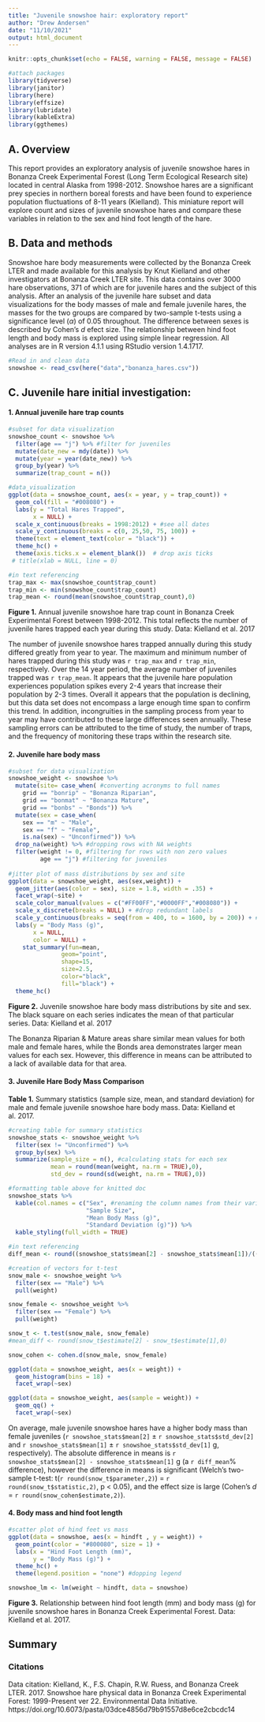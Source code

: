 ```yaml
---
title: "Juvenile snowshoe hair: exploratory report"
author: "Drew Andersen"
date: "11/10/2021"
output: html_document
---
```


```r
knitr::opts_chunk$set(echo = FALSE, warning = FALSE, message = FALSE)

#attach packages
library(tidyverse)
library(janitor)
library(here)
library(effsize)
library(lubridate)
library(kableExtra)
library(ggthemes)
```
## A. Overview

This report provides an exploratory analysis of juvenile snowshoe hares in Bonanza Creek Experimental Forest (Long Term Ecological Research site) located in central Alaska from 1998-2012. Snowshoe hares are a significant prey species in northern boreal forests and have been found to experience population fluctuations of 8-11 years (Kielland). This miniature report will explore count and sizes of juvenile snowshoe hares and compare these variables in relation to the sex and hind foot length of the hare. 

## B. Data and methods

Snowshoe hare body measurements were collected by the Bonanza Creek LTER and made available for this analysis by Knut Kielland and other investigators at Bonanza Creek LTER site. This data contains over 3000 hare observations, 371 of which are for juvenile hares and the subject of this analysis. After an analysis of the juvenile hare subset and data visualizations for the body masses of male and female juvenile hares, the masses for the two groups are compared by two-sample t-tests using a significance level ($\alpha$) of 0.05 throughout. The difference between sexes is described by Cohen's *d* efect size. The relationship between hind foot length and body mass is explored using simple linear regression. All analyses are in R version 4.1.1 using RStudio version 1.4.1717. 

```r
#Read in and clean data
snowshoe <- read_csv(here("data","bonanza_hares.csv"))
```
## C. Juvenile hare initial investigation:
#### 1. Annual juvenile hare trap counts
```r
#subset for data visualization 
snowshoe_count <- snowshoe %>% 
  filter(age == "j") %>% #filter for juveniles
  mutate(date_new = mdy(date)) %>% 
  mutate(year = year(date_new)) %>% 
  group_by(year) %>% 
  summarize(trap_count = n()) 

#data_visualization
ggplot(data = snowshoe_count, aes(x = year, y = trap_count)) +
  geom_col(fill = "#008080") +
  labs(y = "Total Hares Trapped",
       x = NULL) +
  scale_x_continuous(breaks = 1998:2012) + #see all dates
  scale_y_continuous(breaks = c(0, 25,50, 75, 100)) +
  theme(text = element_text(color = "black")) +
  theme_hc() +
  theme(axis.ticks.x = element_blank())  # drop axis ticks
 # title(xlab = NULL, line = 0)

#in text referencing
trap_max <- max(snowshoe_count$trap_count)
trap_min <- min(snowshoe_count$trap_count)
trap_mean <- round(mean(snowshoe_count$trap_count),0)
```
**Figure 1.** Annual juvenile snowshoe hare trap count in Bonanza Creek Experimental Forest between 1998-2012. This total reflects the number of juvenile hares trapped each year during this study. Data: Kielland et al. 2017

The number of juvenile snowshoe hares trapped annually during this study differed greatly from year to year. The maximum and minimum number of hares trapped during this study was `r trap_max` and `r trap_min`, respectively. Over the 14 year period, the average number of juveniles trapped was `r trap_mean`. It appears that the juvenile hare population experiences population spikes every 2-4 years that increase their population by 2-3 times. Overall it appears that the population is declining, but this data set does not encompass a large enough time span to confirm this trend. In addition, incongruities in the sampling process from year to year may have contributed to these large differences seen annually. These sampling errors can be attributed to the time of study, the number of traps, and the frequency of monitoring these traps within the research site. 

#### 2. Juvenile hare body mass
```r
#subset for data visualization 
snowshoe_weight <- snowshoe %>% 
  mutate(site= case_when( #converting acronyms to full names
    grid == "bonrip" ~ "Bonanza Riparian",
    grid == "bonmat" ~ "Bonanza Mature",
    grid == "bonbs" ~ "Bonds")) %>% 
  mutate(sex = case_when(
    sex == "m" ~ "Male",
    sex == "f" ~ "Female",
    is.na(sex) ~ "Unconfirmed")) %>% 
  drop_na(weight) %>% #dropping rows with NA weights 
  filter(weight != 0, #filtering for rows with non zero values
         age == "j") #filtering for juveniles
 
#jitter plot of mass distributions by sex and site
ggplot(data = snowshoe_weight, aes(sex,weight)) +
  geom_jitter(aes(color = sex), size = 1.8, width = .35) +
  facet_wrap(~site) +
  scale_color_manual(values = c("#FF00FF","#0000FF","#008080")) +
  scale_x_discrete(breaks = NULL) + #drop redundant labels
  scale_y_continuous(breaks = seq(from = 400, to = 1600, by = 200)) + #scaling y-axis at 200 g interval
  labs(y = "Body Mass (g)",
       x = NULL,
       color = NULL) + 
    stat_summary(fun=mean, 
               geom="point", 
               shape=15, 
               size=2.5, 
               color="black", 
               fill="black") +
  theme_hc()
```
**Figure 2.** Juvenile snowshoe hare body mass distributions by site and sex. The black square on each series indicates the mean of that particular series. Data: Kielland et al. 2017

The Bonanza Riparian & Mature areas share similar mean values for both male and female hares, while the Bonds area demonstrates larger mean values for each sex. However, this difference in means can be attributed to a lack of available data for that area.

#### 3. Juvenile Hare Body Mass Comparison

**Table 1.** Summary statistics (sample size, mean, and standard deviation) for male and female juvenile snowshoe hare body mass. Data: Kielland et al. 2017.
```r
#creating table for summary statistics 
snowshoe_stats <- snowshoe_weight %>% 
  filter(sex != "Unconfirmed") %>% 
  group_by(sex) %>% 
  summarize(sample_size = n(), #calculating stats for each sex
            mean = round(mean(weight, na.rm = TRUE),0),
            std_dev = round(sd(weight, na.rm = TRUE),0))

#formatting table above for knitted doc
snowshoe_stats %>% 
  kable(col.names = c("Sex", #renaming the column names from their variable names
                      "Sample Size", 
                      "Mean Body Mass (g)",
                      "Standard Deviation (g)")) %>% 
  kable_styling(full_width = TRUE)

#in text referencing
diff_mean <- round((snowshoe_stats$mean[2] - snowshoe_stats$mean[1])/((snowshoe_stats$mean[2] + snowshoe_stats$mean[1])/2)*100,0)
```

```r
#creation of vectors for t-test
snow_male <- snowshoe_weight %>% 
  filter(sex == "Male") %>% 
  pull(weight)

snow_female <- snowshoe_weight %>% 
  filter(sex == "Female") %>% 
  pull(weight)

snow_t <- t.test(snow_male, snow_female)
#mean_diff <- round(snow_t$estimate[2] - snow_t$estimate[1],0)

snow_cohen <- cohen.d(snow_male, snow_female)
```

```r
ggplot(data = snowshoe_weight, aes(x = weight)) +
  geom_histogram(bins = 18) +
  facet_wrap(~sex)

ggplot(data = snowshoe_weight, aes(sample = weight)) +
  geom_qq() +
  facet_wrap(~sex)
```
On average, male juvenile snowshoe hares have a higher body mass than female juveniles (`r snowshoe_stats$mean[2]` $\pm$ `r snowshoe_stats$std_dev[2]` and `r snowshoe_stats$mean[1]` $\pm$ `r snowshoe_stats$std_dev[1]` g, respectively). The absolute difference in means is `r snowshoe_stats$mean[2] - snowshoe_stats$mean[1]` g (a `r diff_mean`% difference), however the difference in means is significant (Welch's two-sample t-test: t(`r round(snow_t$parameter,2)`) = `r round(snow_t$statistic,2)`, p < 0.05), and the effect size is large (Cohen's *d* = `r round(snow_cohen$estimate,2)`).

#### 4. Body mass and hind foot length 
```r
#scatter plot of hind feet vs mass
ggplot(data = snowshoe, aes(x = hindft , y = weight)) +
  geom_point(color = "#800080", size = 1) +
  labs(x = "Hind Foot Length (mm)",
       y = "Body Mass (g)") +
  theme_hc() +
  theme(legend.position = "none") #dopping legend

snowshoe_lm <- lm(weight ~ hindft, data = snowshoe)
```
**Figure 3.** Relationship between hind foot length (mm) and body mass (g) for juvenile snowshoe hares in Bonanza Creek Experimental Forest. Data: Kielland et al. 2017.


## Summary


### Citations

Data citation: Kielland, K., F.S. Chapin, R.W. Ruess, and Bonanza Creek LTER. 2017. Snowshoe hare physical data in Bonanza Creek Experimental Forest: 1999-Present ver 22. Environmental Data Initiative. https://doi.org/10.6073/pasta/03dce4856d79b91557d8e6ce2cbcdc14
